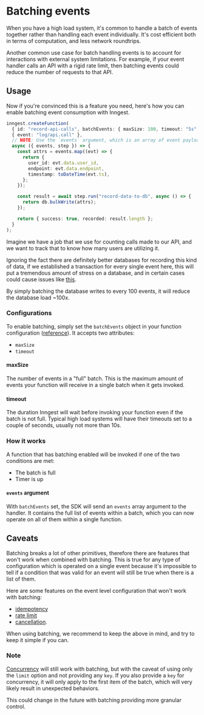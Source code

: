 # Batching events

When you have a high load system, it's common to handle a batch of events together rather
than handling each event individually.
It's cost efficient both in terms of computation, and less network roundtrips.

Another common use case for batch handling events is to account for interactions with external system
limitations.
For example, if your event handler calls an API with a rigid rate limit, then batching events could reduce
the number of requests to that API.

## Usage

Now if you're convinced this is a feature you need, here's how you can enable batching event
consumption with Inngest.

```ts {{ title: "record-api-calls.ts"}}
inngest.createFunction(
  { id: "record-api-calls", batchEvents: { maxSize: 100, timeout: "5s" } },
  { event: "log/api.call" },
  // NOTE: Use the `events` argument, which is an array of event payloads
  async ({ events, step }) => {
    const attrs = events.map((evt) => {
      return {
        user_id: evt.data.user_id,
        endpoint: evt.data.endpoint,
        timestamp: toDateTime(evt.ts),
      };
    });

    const result = await step.run("record-data-to-db", async () => {
      return db.bulkWrite(attrs);
    });

    return { success: true, recorded: result.length };
  }
);
```

Imagine we have a job that we use for counting calls made to our API, and we want to track that to
know how many users are utilizing it.

Ignoring the fact there are definitely better databases for recording this kind of data, if we
established a transaction for every single event here, this will put a tremendous amount of stress on
a database, and in certain cases could cause issues like [this](https://blog.sentry.io/transaction-id-wraparound-in-postgres/).

By simply batching the database writes to every 100 events, it will reduce the database load ~100x.

### Configurations

To enable batching, simply set the `batchEvents` object in your function configuration
([reference](/docs/reference/functions/create#inngest-create-function-configuration-trigger-handler-inngest-function)).
It accepts two attributes:

* `maxSize`
* `timeout`

#### maxSize

The number of events in a "full" batch. This is the maximum amount of events your function will receive in a single
batch when it gets invoked.

#### timeout

The duration Inngest will wait before invoking your function even if the batch is not full.
Typical high load systems will have their timeouts set to a couple of seconds, usually not more than 10s.

### How it works

A function that has batching enabled will be invoked if one of the two conditions are met:

* The batch is full
* Timer is up

#### `events` argument

With `batchEvents` set, the SDK will send an `events` array argument to the handler. It contains
the full list of events within a batch, which you can now operate on all of them within a single function.

## Caveats

Batching breaks a lot of other primitives, therefore there are features that won't work when combined
with batching. This is true for any type of configuration which is operated on a single event because it's impossible
to tell if a condition that was valid for an event will still be true when there is a list of them.

Here are some features on the event level configuration that won't work with batching:

* [idempotency](/docs/guides/handling-idempotency)
* [rate limit](/docs/reference/functions/rate-limit)
* [cancellation](/docs/functions/cancellation).

When using batching, we recommend to keep the above in mind, and try to keep it simple if you can.


### Note

[Concurrency](/docs/guides/concurrency) will still work with batching, but with the caveat of using only the `limit` option
and not providing any `key`.
If you also provide a `key` for concurrency, it will only apply to the first item of the batch, which will very likely
result in unexpected behaviors.

This could change in the future with batching providing more granular control.
